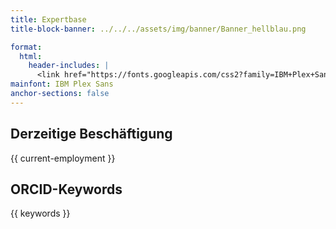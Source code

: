 ```yaml
---
title: Expertbase
title-block-banner: ../../../assets/img/banner/Banner_hellblau.png

format:
  html:
    header-includes: |
      <link href="https://fonts.googleapis.com/css2?family=IBM+Plex+Sans:ital,wght@0,100;0,200;0,300;0,400;0,500;0,600;0,700;1,100;1,200;1,300;1,400;1,500;1,600;1,700&display=swap" rel="stylesheet">
mainfont: IBM Plex Sans
anchor-sections: false
---
```


## Derzeitige Beschäftigung

{{ current-employment }}

## ORCID-Keywords

{{ keywords }}